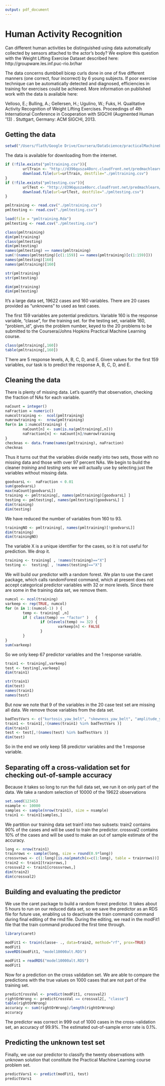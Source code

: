 ```yaml
---
output: pdf_document
---
```

Human Activity Recognition
========================================================

Can different human activities be distinguished using data automatically collected by sensors attached to the actor's body?  We explore this question with the Weight Lifting Exercise Dataset described here:  http://groupware.les.inf.puc-rio.br/har

The data concerns dumbbell bicep curls done in one of five different manners (one correct, four incorrect) by 6 young subjects.   If poor exercise technique can be automatically detected and diagnosed, efficiencies in training for exercises could be achieved.  More information on published work with the data is available here:  

Velloso, E.; Bulling, A.; Gellersen, H.; Ugulino, W.; Fuks, H. Qualitative Activity Recognition of Weight Lifting Exercises. Proceedings of 4th International Conference in Cooperation with SIGCHI (Augmented Human '13) . Stuttgart, Germany: ACM SIGCHI, 2013.


## Getting the data

```r
setwd("/Users/flath/Google Drive/Coursera/DataScience/practicalMachineLearning/machineLearningProject")
```

The data is available for downloading from the internet.

```r
if (!file.exists("pmltraining.csv")){
        urlTrain <- "http://d396qusza40orc.cloudfront.net/predmachlearn/pml-training.csv" 
        download.file(url=urlTrain, destfile="./pmltraining.csv")      
}
if (!file.exists("pmltesting.csv")){
        urlTest <- "http://d396qusza40orc.cloudfront.net/predmachlearn/pml-testing.csv" 
        download.file(url=urlTest, destfile="./pmltesting.csv")      
}

pmltraining <- read.csv("./pmltraining.csv")
pmltesting <- read.csv("./pmltesting.csv")
```

```r
load(file = "pmltraining.Rda")
pmltesting <- read.csv("./pmltesting.csv")
```

```r
class(pmltraining)
dim(pmltraining)
class(pmltesting)
dim(pmltesting)
names(pmltesting) == names(pmltraining)
sum(!(names(pmltesting)[c(1:159)] == names(pmltraining)[c(1:159)]))
names(pmltesting)[160]
names(pmltraining)[160]
```


```r
str(pmltraining)
str(pmltesting)
```

```r
dim(pmltraining)
dim(pmltesting)
```
It's a large data set, 19622 cases and 160 variables.  There are 20 cases provided as "unknowns" to used as test cases.

The first 159 variables are potential predictors. Variable 160 is the response variable, "classe", for the training set. for the testing set, variable 160,  "problem_id",  gives the problem number, keyed to the 20 problems to be submitted to the Coursera/Johns Hopkins Practical Machine Learning course.

```r
class(pmltraining[,160])
table(pmltraining[,160])
```

T`here are 5 response levels, A, B, C, D, and E. Given values for the first 159 variables, our task is to predict the response A, B, C, D, and E.

## Cleaning the data

There is plenty of missing data.  Let's quantify that observation, checking the fraction of NAs for each variable.

```r
naCount = integer()
naFraction = numeric()
numcoltraining <-  ncol(pmltraining)
numrowtraining <-  nrow(pmltraining)
for(n in 1:numcoltraining) {
        naCount[n] <- sum(is.na(pmltraining[,n]))
        naFraction[n] <- naCount[n]/numrowtraining
}
checknas <- data.frame(names(pmltraining), naFraction)
checknas
```
Thus it turns out that the variables divide neatly into two sets, those with no missing data and those with over 97 percent NAs. We begin to build the cleaner *training* and *testing* sets we will actually use by selecting just the variables without missing data.

```r
goodvarsL <-  naFraction < 0.01 
sum(goodvarsL)
max(naCount[goodvarsL])
training <- pmltraining[, names(pmltraining)[goodvarsL] ]
testing <- pmltesting[, names(pmltesting)[goodvarsL] ]
dim(training)
dim(testing)
```

We have reduced the number of variables from 160 to 93.

```r
trainingNO <- pmltraining[, names(pmltraining)[!goodvarsL]]
dim(training)
dim(trainingNO)
```

The variable X is a unique identifier for the cases, so it is not useful for prediction. We drop it.

```r
training <- training[ , !names(training)=="X"]
testing <-  testing[ , !names(testing)=="X"]
```


We will build our predictor with a random forest.   We plan to use the caret package, which calls randomForest command, which at present does not accept categorical predictor variables with 32 or more levels. Since there are some in the training data set, we remove them.

```r
numcol <- ncol(training)
varkeep <- rep(TRUE, numcol)
for (n in 1:(numcol-1) ) {
        temp <- training[ ,n]
        if ( class(temp) == "factor" )   {
                if (nlevels(temp) >= 32) {
                        varkeep[n] <- FALSE
                }         
        }     
}
sum(varkeep) 
```

So we only keep 67 predictor variables and the 1 response variable.

```r
train1 <- training[,varkeep]
test <- testing[,varkeep]
dim(train1)
```

```r
str(train1)
dim(test)
names(train1)
names(test)
```

But now we note that 9 of the variables in the 20 case test set are missing all data.  We remove those variables from the data set.

```r
badTestVars <- c("kurtosis_yaw_belt", "skewness_yaw_belt", "amplitude_yaw_belt", "kurtosis_yaw_dumbbell", "skewness_yaw_dumbbell", "amplitude_yaw_dumbbell", "kurtosis_yaw_forearm", "skewness_yaw_forearm", "amplitude_yaw_forearm" )
train1 <- train1[,!(names(train1) %in% badTestVars )]
dim(train1)
test <- test[,!(names(test) %in% badTestVars )]
dim(test)
```

So in the end we  only keep 58 predictor variables and the 1 response variable.



## Separating off a cross-validation set for checking out-of-sample accuracy


Because it takes so long to run the full data set, we run it on only part of the data.  We take a random selection of 10000 of the 19622 observations

```r
set.seed(12345)
nsample <- 10000
samples <- sample(nrow(train1), size = nsample)
train1 <- train1[samples,]
```

We partition our training data set train1 into two subsets:  train2 contains 90% of the cases and will be used to train the predictor.  crossval2 contains 10% of the cases and will be used to make an out of sample estimate of the accuracy. 

```r

long <- nrow(train1)
trainrows <- sample(long, size = round(0.9*long))
crossvrows <- c(1:long)[is.na(pmatch(x=c(1:long), table = trainrows))]
train2 <- train1[trainrows,]
crossval2 <- train1[crossvrows,]
dim(train2)
dim(crossval2)
```


## Building and evaluating the predictor

We use the caret package to build a random forest predictor.  It takes about 5 hours to run on our reduced data set, so we save the predictor as an RDS file for future use, enabling us to deactivate the train command command during final editing of the rmd file. During the editing, we read in the modFit1 file that the train command produced the first time through.

```r
library(caret)
```

```r
modFit1 <- train(classe~ ., data=train2, method="rf", prox=TRUE)
modFit1
saveRDS(modFit1, "model10000alt.RDS")
```

```r
modFit1 = readRDS("model10000alt.RDS")
modFit1
```

Now for a prediction on the cross validation set.  We are able to compare the predictions with the true values on 1000 cases that are not part of the training set.

```r
predictCrossVal <- predict(modFit1, crossval2)
rightOrWrong <- predictCrossVal == crossval2[, "classe"]
table(rightOrWrong)
accuracy <- sum(rightOrWrong)/length(rightOrWrong)
accuracy
```

The predictor was correct in 999 out of 1000 cases in the cross-validation set, an accuracy of 99.9%.   The estimated out-of-sample error rate is 0.1%.

## Predicting the unknown test set

Finally, we use our predictor to classify the twenty observations with unknown solution that constitute the Practical Machine Learning course problem set.

```r
predictVars1 <- predict(modFit1, test)
predictVars1
```
